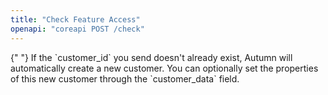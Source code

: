 ```yaml
---
title: "Check Feature Access"
openapi: "coreapi POST /check"
---
```


<Tip>
  {" "}
  If the `customer_id` you send doesn't already exist, Autumn will automatically
  create a new customer. You can optionally set the properties of this new customer
  through the `customer_data` field.
</Tip>
